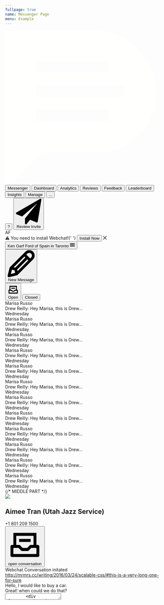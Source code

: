 ```yaml
---
fullpage: true
name: Messenger Page
menu: Example
---
```



<div class="w-screen h-screen bg-whiteSmoke flex flex-col">
  <nav class="_nav flex-no-shrink w-full bg-black text-white flex h-11 items-center">
    <svg
      class="_podium-logo w-6 ml-5 mr-3 mt-2 flex-no-shrink"
      viewBox="0 0 28 28"
      xmlns="http://www.w3.org/2000/svg"
    >
      <title>Podium</title>
      <g>
        {' '}
        <path
          d="M59.925 18.23c1.634 0 2.45-.433 3.018-1.097.532-.63.816-1.414.816-2.317 0-.903-.29-1.727-.82-2.357-.57-.67-1.39-1.1-3.02-1.1h-3.98c-.2 0-.35.15-.35.35v6.17c0 .19.16.35.35.35h3.98zm-4.332 3.29v5.38c0 .192-.158.35-.35.35H52.22c-.194 0-.352-.158-.352-.35V8.422c0-.19.158-.35.352-.35h7.55c2.938 0 4.667.714 5.94 2.042 1.143 1.166 1.796 2.915 1.796 4.7 0 1.78-.653 3.528-1.796 4.695-1.24 1.29-3.002 2.01-5.94 2.01h-4.177zm23.947 2.716c3.642 0 6.347-2.96 6.347-6.575 0-3.61-2.705-6.57-6.348-6.57s-6.35 2.96-6.35 6.58 2.7 6.58 6.34 6.58zm0-16.437c5.96 0 10.072 4.4 10.072 9.86 0 5.45-4.112 9.86-10.073 9.86-5.96 0-10.08-4.41-10.08-9.87 0-5.456 4.11-9.86 10.07-9.86zm19.43 16.16c2.29 0 3.862-.8 4.94-2.14.882-1.1 1.404-2.57 1.404-4.17 0-1.59-.522-3.07-1.405-4.16-1.08-1.348-2.65-2.14-4.94-2.14h-2.41c-.2 0-.35.154-.35.35v11.9c0 .19.15.35.35.35h2.41zm-.415 3.28h-5.72c-.193 0-.35-.16-.35-.35V8.42c0-.19.157-.35.35-.35h5.72c3.062 0 5.078.66 6.65 1.81 2.373 1.75 3.836 4.602 3.836 7.78 0 3.176-1.46 6.027-3.83 7.78-1.57 1.15-3.59 1.807-6.65 1.807zm13.68-18.83c0-.196.157-.35.35-.35h3.023c.193 0 .35.154.35.35V26.9c0 .19-.157.35-.35.35h-3.022c-.194 0-.352-.16-.352-.35V8.422m8 10.745V8.422c0-.19.158-.35.352-.35h3.022c.193 0 .352.16.352.35v11.02c0 1.754.47 2.82 1.27 3.56.826.795 1.985 1.234 3.283 1.234 1.296 0 2.455-.44 3.284-1.233.8-.74 1.27-1.807 1.27-3.56V8.423c0-.192.157-.35.35-.35h3.022c.19 0 .35.158.35.35v10.744c0 2.933-.89 4.958-2.49 6.384-1.49 1.32-3.62 1.98-5.8 1.98-2.18 0-4.307-.66-5.796-1.97-1.6-1.42-2.484-3.45-2.484-6.38m29.813-3.193c.115.153.31.153.424 0l5.83-7.6c.118-.154.37-.28.566-.28h2.697c.193 0 .35.16.35.35V26.93c0 .192-.16.35-.35.35h-3.02c-.194 0-.352-.158-.352-.35V14.92c0-.19-.096-.223-.213-.07l-5.51 7.143c-.117.15-.31.15-.427 0l-5.504-7.15c-.12-.15-.216-.12-.216.073V26.92c0 .193-.16.35-.35.35h-3.02c-.196 0-.35-.157-.35-.35V8.444c0-.192.154-.35.35-.35h2.695c.19 0 .445.126.562.28l5.83 7.6"
          fill="#333333"
        />{' '}
      </g>
      <g>
        {' '}
        <path
          fill="#FFFFFE"
          d="M16.6,0.2H0.4C0.2,0.2,0,0.3,0,0.6v26.8c0,0.7,0.4,0.8,0.9,0.4l2.5-2.4l3.2-3.1c0.1-0.1,0.3-0.1,0.4-0.1h9.8 c5.9,0,10.5-5.1,10.5-10.9C27.2,5.3,22.5,0.2,16.6,0.2z M5.5,5.8c0-0.1,0.1-0.2,0.2-0.2h12.9c0.1,0,0.2,0.1,0.2,0.2v1.6 c0,0.1-0.1,0.2-0.2,0.2H5.8c-0.1,0-0.2-0.1-0.2-0.2V5.8z M18.9,16.3c0,0.1-0.1,0.2-0.2,0.2H5.8c-0.1,0-0.2-0.1-0.2-0.2v-1.6 c0-0.1,0.1-0.2,0.2-0.2h12.9c0.1,0,0.2,0.1,0.2,0.2V16.3z M21.6,11.9c0,0.1-0.1,0.2-0.2,0.2H5.8c-0.1,0-0.2-0.1-0.2-0.2v-1.6 c0-0.1,0.1-0.2,0.2-0.2h15.6c0.1,0,0.2,0.1,0.2,0.2V11.9z"
        />{' '}
      </g>
    </svg>
    <button class="mx-4 h-full text-white cursor-default">Messenger</button>
    <button class="mx-4 h-full text-steel hover:text-white md:block hidden">
      Dashboard
    </button>
    <button class="mx-4 h-full text-steel hover:text-white md:block hidden">
      Analytics
    </button>
    <button class="mx-4 h-full text-steel hover:text-white md:block hidden">
      Reviews
    </button>
    <button class="mx-4 h-full text-steel hover:text-white md:block hidden">
      Feedback
    </button>
    <button class="mx-4 h-full text-steel hover:text-white lg:block hidden">
      Leaderboard
    </button>
    <button class="mx-4 h-full text-steel hover:text-white lg:block hidden">
      Insights
    </button>
    <button class="mx-4 h-full text-steel hover:text-white lg:block hidden">
      Manage
    </button>
    <button class="mx-4 h-full text-steel hover:text-white lg:hidden block">
      ...
    </button>
    <div class="flex-1" />
    <button class="border-2 hover:border-white border-steel font-semibold ph-4 w-7 h-7 hover:text-white mx-4 rounded-full text-steel flex-no-shrink">
      ?
    </button>
    <button class="mx-4 btn bg-mineShaft hover:bg-steel text-white pl-4 pr-5 py-3 whitespace-no-wrap">
      <svg
        class="fill-current h-5 mr-3 -mb-2"
        color="#ffffff"
        viewBox="0 0 512 512"
        xmlns="http://www.w3.org/2000/svg"
      >
        <path
          d="M511.736269,21.4285714 L438.594807,460.285714 C437.642444,465.809524 434.594883,470.095238 429.452124,473.142857 C426.785509,474.666667 423.833184,475.428571 420.59515,475.428571 C418.499952,475.428571 416.214282,474.952381 413.738138,474 L284.312036,421.142857 L215.170498,505.428571 C211.741992,509.809524 207.075414,512 201.170765,512 C198.694622,512 196.599424,511.619048 194.885171,510.857143 C191.266192,509.52381 188.361486,507.285714 186.171051,504.142857 C183.980617,501 182.8854,497.52381 182.8854,493.714286 L182.8854,394 L429.737833,91.4285714 L124.315089,355.714286 L11.4600988,309.428571 C4.41261423,306.761905 0.603163096,301.52381 0.0317454261,293.714286 C-0.349199687,286.095238 2.69836122,280.47619 9.17442814,276.857143 L484.593929,2.57142857 C487.451018,0.857142857 490.498579,0 493.736612,0 C497.546063,0 500.974569,1.04761905 504.02213,3.14285714 C510.307725,7.71428571 512.879104,13.8095238 511.736269,21.4285714 Z"
          id="Shape"
        />
      </svg>
      Review Invite
    </button>
    <div class="_avatar border-2 border-green flex h-8 items-center justify-center mr-4 rounded-full text-green w-8 flex-no-shrink">
      AF
    </div>
  </nav>
  <div class="_header p-5 flex items-center justify-between">
    <div class="_webchat-banner rounded font-semibold bg-mystic py-3 px-4 hidden md:block text-sm">
      ⚠️ You need to install Webchat!{' '}
      <button class="ml-4 btn btn--primary px-4 py-2">Install Now</button>
      <svg
        class="ml-4 hover:text-black cursor-pointer text-iron fill-current"
        height="12px"
        width="12px"
        viewBox="0 0 512 512"
        xmlns="http://www.w3.org/2000/svg"
      >
        <polygon points="512 41.5739061 470.426094 0 256 214.426094 41.5739061 0 0 41.5739061 214.426094 256 0 470.426094 41.5739061 512 256 297.603308 470.426094 512 512 470.426094 297.573906 256" />
      </svg>
    </div>
    <button class="_location-picker flex flex-grow md:flex-no-grow items-center rounded bg-white py-4 px-5 text-blue font-bold">
      <span class="flex-grow truncate pr-5 cursor-pointer text-left">
        Ken Garf Ford of Spain in Taronto
      </span>
      <svg
        class="h-5 fill-current"
        color="#4C76E0"
        height="16px"
        width="16px"
        viewBox="0 0 512 512"
        xmlns="http://www.w3.org/2000/svg"
      >
        <path d="M0,128 C0,110.326888 14.3292507,96 32.0036842,96 L479.996316,96 C497.671463,96 512,110.323002 512,128 C512,145.673112 497.670749,160 479.996316,160 L32.0036842,160 C14.3285375,160 0,145.676998 0,128 Z M0,256 C0,238.326888 14.3292507,224 32.0036842,224 L479.996316,224 C497.671463,224 512,238.323002 512,256 C512,273.673112 497.670749,288 479.996316,288 L32.0036842,288 C14.3285375,288 0,273.676998 0,256 Z M0,384 C0,366.326888 14.3292507,352 32.0036842,352 L479.996316,352 C497.671463,352 512,366.323002 512,384 C512,401.673112 497.670749,416 479.996316,416 L32.0036842,416 C14.3285375,416 0,401.676998 0,384 Z" />
      </svg>
    </button>
  </div>
  <div class="_main-wrapper flex-grow flex mx-5 shadow bg-white">
    <div class="_left-sidebar md:flex flex-col md:w-2/5 lg:w-1/3 hidden">
      <div class="_left-sidebar__header border-b border-mystic mx-6 h-11 flex items-stretch  flex-no-shrink">
        <button class="_new-message btn hover:text-blueDark items-center mr-4 px-4 py-3 text-blue text-lg truncate">
          <svg
            class="_pen fill-current w-5 h-5 mr-3 flex-no-shrink"
            viewBox="0 0 512 512"
            xmlns="http://www.w3.org/2000/svg"
          >
            <path d="M353.905803,84.7669304 L372.339459,66.3849745 C391.925218,46.8253445 426.078684,46.8253445 445.664443,66.3849745 L445.613239,66.3337713 C465.198997,85.9190029 465.198997,120.07155 445.613239,139.682384 L427.230788,158.089941 L353.905803,84.7669304 Z M81.0365003,370.250483 L131.626643,380.363118 L141.765154,430.9519 L60.7850817,451.202773 L81.0365003,370.250483 Z M144.991043,330.798402 L114.037864,324.628414 L317.729755,120.993208 L336.291422,139.554376 L144.991043,330.798402 Z M181.192694,367.02468 L372.46747,175.755052 L391.054739,194.290618 L187.38845,397.951424 L181.192694,367.02468 Z M481.866094,30.1586965 C462.382744,10.7014729 436.524422,0 408.976349,0 C381.47948,0 355.569953,10.7014729 336.112206,30.1842981 L44.0411782,322.273066 C40.7384816,325.550072 38.4086724,329.646329 37.2821712,334.152213 L0.747690494,480.183796 C-1.40290263,488.913945 1.15732728,498.156126 7.50669744,504.479723 C13.8304653,510.854524 23.0984976,513.414685 31.8032792,511.238548 L177.864395,474.705051 C182.344798,473.604182 186.466768,471.248834 189.743862,467.971828 L481.840492,175.88306 C501.298239,156.425837 512,130.517007 512,103.020878 C512,75.4991476 501.298239,49.5903184 481.814889,30.1330949 L481.866094,30.1586965 Z" />
          </svg>
          New Message
        </button>
      </div>
      <div class="_left-sidebar__tabs flex border-b border-mystic flex-no-shrink">
        <button class="w-1/2 flex justify-center hover:bg-whiteSmoke uppercase text-sm font-semibold text-black">
          <svg
            class="fill-current w-5 h-5 mr-2"
            viewBox="0 0 512 512"
            xmlns="http://www.w3.org/2000/svg"
          >
            <path d="M384,263.876923 L384,129.969231 L128,129.969231 L128,263.876923 L170.666667,263.876923 C176.32,263.876923 181.738667,266.242626 185.749333,270.416082 L222.165333,308.512821 L289.834667,308.512821 L326.250667,270.416082 C330.261333,266.242626 335.68,263.876923 341.333333,263.876923 L384,263.876923 Z M85.3333333,263.876923 L85.3333333,85.3333333 L426.666667,85.3333333 L426.666667,263.876923 L448,263.876923 C459.776,263.876923 469.333333,273.875364 469.333333,286.194872 L469.333333,420.102564 C469.333333,432.422072 459.776,442.420513 448,442.420513 L64,442.420513 C52.224,442.420513 42.6666667,432.422072 42.6666667,420.102564 L42.6666667,286.194872 C42.6666667,273.875364 52.224,263.876923 64,263.876923 L85.3333333,263.876923 Z M85.3333333,397.784615 L426.666667,397.784615 L426.666667,308.512821 L350.165333,308.512821 L313.749333,346.609559 C309.738667,350.805333 304.32,353.148718 298.666667,353.148718 L213.333333,353.148718 C207.68,353.148718 202.261333,350.805333 198.250667,346.609559 L161.834667,308.512821 L85.3333333,308.512821 L85.3333333,397.784615 Z M170.666667,219.241026 L170.666667,174.605128 L341.333333,174.605128 L341.333333,219.241026 L170.666667,219.241026 Z" />
          </svg>
          Open
        </button>
        <button class="w-1/2 flex justify-center py-5 hover:bg-whiteSmoke uppercase text-sm font-semibold text-steel">
          Closed
        </button>
      </div>
      <div class="_conversation-list relative overflow-auto flex-grow">
        <div class="_item py-5 px-6 border-b border-mystic hover:bg-whiteSmoke">
          <div class="text-jumbo font-bold text-sm"> Marisa Russo </div>
          <div class="border-l-2 px-5 my-2 font-bold border-iron"> Drew Reilly: Hey Marisa, this is Drew… </div>
          <div class="absolute pin-t pin-r m-5 text-xs text-jumbo"> Wednesday </div>
        </div>
        <div class="_item py-5 px-6 border-b border-mystic hover:bg-whiteSmoke">
          <div class="text-jumbo font-bold text-sm"> Marisa Russo </div>
          <div class="border-l-2 px-5 my-2 font-bold border-iron"> Drew Reilly: Hey Marisa, this is Drew… </div>
          <div class="absolute pin-t pin-r m-5 text-xs text-jumbo"> Wednesday </div>
        </div>
        <div class="_item py-5 px-6 border-b border-mystic hover:bg-whiteSmoke">
          <div class="text-jumbo font-bold text-sm"> Marisa Russo </div>
          <div class="border-l-2 px-5 my-2 font-bold border-iron"> Drew Reilly: Hey Marisa, this is Drew… </div>
          <div class="absolute pin-t pin-r m-5 text-xs text-jumbo"> Wednesday </div>
        </div>
        <div class="_item py-5 px-6 border-b border-mystic hover:bg-whiteSmoke">
          <div class="text-jumbo font-bold text-sm"> Marisa Russo </div>
          <div class="border-l-2 px-5 my-2 font-bold border-iron"> Drew Reilly: Hey Marisa, this is Drew… </div>
          <div class="absolute pin-t pin-r m-5 text-xs text-jumbo"> Wednesday </div>
        </div>
        <div class="_item py-5 px-6 border-b border-mystic hover:bg-whiteSmoke">
          <div class="text-jumbo font-bold text-sm"> Marisa Russo </div>
          <div class="border-l-2 px-5 my-2 font-bold border-iron"> Drew Reilly: Hey Marisa, this is Drew… </div>
          <div class="absolute pin-t pin-r m-5 text-xs text-jumbo"> Wednesday </div>
        </div>
        <div class="_item py-5 px-6 border-b border-mystic hover:bg-whiteSmoke">
          <div class="text-jumbo font-bold text-sm"> Marisa Russo </div>
          <div class="border-l-2 px-5 my-2 font-bold border-iron"> Drew Reilly: Hey Marisa, this is Drew… </div>
          <div class="absolute pin-t pin-r m-5 text-xs text-jumbo"> Wednesday </div>
        </div>
        <div class="_item py-5 px-6 border-b border-mystic hover:bg-whiteSmoke">
          <div class="text-jumbo font-bold text-sm"> Marisa Russo </div>
          <div class="border-l-2 px-5 my-2 font-bold border-iron"> Drew Reilly: Hey Marisa, this is Drew… </div>
          <div class="absolute pin-t pin-r m-5 text-xs text-jumbo"> Wednesday </div>
        </div>
        <div class="_item py-5 px-6 border-b border-mystic hover:bg-whiteSmoke">
          <div class="text-jumbo font-bold text-sm"> Marisa Russo </div>
          <div class="border-l-2 px-5 my-2 font-bold border-iron"> Drew Reilly: Hey Marisa, this is Drew… </div>
          <div class="absolute pin-t pin-r m-5 text-xs text-jumbo"> Wednesday </div>
        </div>
        <div class="_item py-5 px-6 border-b border-mystic hover:bg-whiteSmoke">
          <div class="text-jumbo font-bold text-sm"> Marisa Russo </div>
          <div class="border-l-2 px-5 my-2 font-bold border-iron"> Drew Reilly: Hey Marisa, this is Drew… </div>
          <div class="absolute pin-t pin-r m-5 text-xs text-jumbo"> Wednesday </div>
        </div>
        <div class="_item py-5 px-6 border-b border-mystic hover:bg-whiteSmoke">
          <div class="text-jumbo font-bold text-sm"> Marisa Russo </div>
          <div class="border-l-2 px-5 my-2 font-bold border-iron"> Drew Reilly: Hey Marisa, this is Drew… </div>
          <div class="absolute pin-t pin-r m-5 text-xs text-jumbo"> Wednesday </div>
        </div>
        <div class="_item py-5 px-6 border-b border-mystic hover:bg-whiteSmoke">
          <div class="text-jumbo font-bold text-sm"> Marisa Russo </div>
          <div class="border-l-2 px-5 my-2 font-bold border-iron"> Drew Reilly: Hey Marisa, this is Drew… </div>
          <div class="absolute pin-t pin-r m-5 text-xs text-jumbo"> Wednesday </div>
        </div>
        <div class="_item py-5 px-6 border-b border-mystic hover:bg-whiteSmoke">
          <div class="text-jumbo font-bold text-sm"> Marisa Russo </div>
          <div class="border-l-2 px-5 my-2 font-bold border-iron"> Drew Reilly: Hey Marisa, this is Drew… </div>
          <div class="absolute pin-t pin-r m-5 text-xs text-jumbo"> Wednesday </div>
        </div>
      </div>
    </div>
    {/* MIDDLE PART */}
    <div class="_middle w-full flex flex-col flex-grow border-l border-r border-mystic">
      <div class="_middle-topbar h-11 border-b border-mystic px-4 items-center flex">
        <div class="_avatar px-4 flex items-center justify-center flex-no-shrink">
          <img
            class="h-9"
            src="https://s3.amazonaws.com/podium-prod/avatar/unknown-user.png"
          />
        </div>
        <div class="_contactInfo">
          <h2 class="md:text-lg text-base font-semibold truncate">
            Aimee Tran (Utah Jazz Service)
          </h2>
          <div class="-mt-3 text-sm text-steel">+1 801 209 1500</div>
        </div>
        <div class="flex-grow" />
        <button class="btn text-steel hover:bg-whiteSmoke px-4 py-3 mr-4 uppercase text-sm flex">
          <svg
            class="fill-current w-5 h-5 mr-2"
            viewBox="0 0 512 512"
            xmlns="http://www.w3.org/2000/svg"
          >
            <path d="M384,263.876923 L384,129.969231 L128,129.969231 L128,263.876923 L170.666667,263.876923 C176.32,263.876923 181.738667,266.242626 185.749333,270.416082 L222.165333,308.512821 L289.834667,308.512821 L326.250667,270.416082 C330.261333,266.242626 335.68,263.876923 341.333333,263.876923 L384,263.876923 Z M85.3333333,263.876923 L85.3333333,85.3333333 L426.666667,85.3333333 L426.666667,263.876923 L448,263.876923 C459.776,263.876923 469.333333,273.875364 469.333333,286.194872 L469.333333,420.102564 C469.333333,432.422072 459.776,442.420513 448,442.420513 L64,442.420513 C52.224,442.420513 42.6666667,432.422072 42.6666667,420.102564 L42.6666667,286.194872 C42.6666667,273.875364 52.224,263.876923 64,263.876923 L85.3333333,263.876923 Z M85.3333333,397.784615 L426.666667,397.784615 L426.666667,308.512821 L350.165333,308.512821 L313.749333,346.609559 C309.738667,350.805333 304.32,353.148718 298.666667,353.148718 L213.333333,353.148718 C207.68,353.148718 202.261333,350.805333 198.250667,346.609559 L161.834667,308.512821 L85.3333333,308.512821 L85.3333333,397.784615 Z M170.666667,219.241026 L170.666667,174.605128 L341.333333,174.605128 L341.333333,219.241026 L170.666667,219.241026 Z" />
          </svg>
          <span class="hidden lg:block truncate"> open conversation </span>
        </button>
      </div>
      <div class="_messanges-wrapper p-6 flex-grow flex flex-col flex-grow justify-end">
        <div class="flex-grow" />
        <div class="text-center text-jumbo text-xs">
          Webchat Conversation initated
        </div>
        <a
          href="http://mrmrs.cc/writing/2016/03/24/scalable-css/"
          class="no-underline hover:underline w-1/3 mx-auto text-jumbo text-xs truncate mb-3"
        >
          http://mrmrs.cc/writing/2016/03/24/scalable-css/#this-is-a-very-long-one-for-sure
        </a>
        <div class="chat-left text-sm bg-blue text-white p-4 self-start mb-5">
          Hello, I would like to buy a car.
        </div>
        <div class="chat-right text-sm bg-mystic p-4 self-end mb-5">
          Great! when could we do that?
        </div>
      </div>
      <div class="_composer p-4">
        <textarea
          rows="1"
          placeholder="Type..."
          class="_message-input p-5 border-2 focus:border-blue border-iron w-full"
        />
        <div class="_actions-bar flex">
          <button class="_attachments btn mr-0 sm:mr-4 uppercase text-sm font-bold flex text-steel hover:bg-whiteSmoke px-4 py-3">
            <svg
              class="fill-current mr-2"
              height="17px"
              width="17px"
              viewBox="0 0 512 512"
              xmlns="http://www.w3.org/2000/svg"
            >
              <path d="M234.552139,490.4272 C172.779635,490.4272 127.937531,441.107282 127.937531,373.151131 L127.937531,191.906296 C127.937531,106.806515 187.513774,42.6458435 266.536522,42.6458435 C345.55927,42.6458435 405.135513,106.806515 405.135513,191.906296 L405.135513,341.166748 L362.48967,341.166748 L362.48967,191.906296 C362.48967,130.133791 322.125379,85.291687 266.536522,85.291687 C210.947665,85.291687 170.583374,130.133791 170.583374,191.906296 L170.583374,373.151131 C170.583374,410.316983 190.371045,447.781357 234.552139,447.781357 C278.733233,447.781357 298.520905,410.316983 298.520905,373.151131 L298.520905,213.229218 C298.520905,200.392819 295.407758,170.583374 266.536522,170.583374 C237.665286,170.583374 234.552139,200.392819 234.552139,213.229218 L234.552139,362.48967 L191.906296,362.48967 L191.906296,213.229218 C191.906296,162.203466 221.907647,127.937531 266.536522,127.937531 C311.165397,127.937531 341.166748,162.203466 341.166748,213.229218 L341.166748,373.151131 C341.166748,441.107282 296.324644,490.4272 234.552139,490.4272" />
              <g stroke="none" stroke-width="1" fill="none" fill-rule="evenodd">
                <g>
                  <mask id="mask-2" fill="white" />
                  <g mask="url(#mask-2)" fill="#333333" fill-rule="evenodd">
                    <rect x="0" y="0" width="512" height="512" />
                  </g>
                </g>
              </g>
            </svg>
            <span class="hidden sm:inline">Attachments</span>
          </button>
          <button class="_templates btn mr-0 sm:mr-4 uppercase flex text-sm font-bold text-steel hover:bg-whiteSmoke px-4 py-3">
            <svg
              class="fill-current mr-2"
              color="#778692"
              height="16px"
              width="16px"
              viewBox="0 0 512 512"
              xmlns="http://www.w3.org/2000/svg"
            >
              <path d="M233.6 278.4h105.6V320H233.6v-41.6zm0-86.4h128v41.6h-128V192zm0-86.4h128v41.6h-128v-41.6zM192 64v297.6h214.4V64H192zm0-41.6h214.4c22.4 0 41.6 19.2 41.6 41.6v297.6c0 22.4-19.2 41.6-41.6 41.6H192c-22.4 0-41.6-19.2-41.6-41.6V64c0-22.4 19.2-41.6 41.6-41.6zm-86.4 83.2V448h256v41.6h-256C83.2 489.6 64 470.4 64 448V105.6h41.6z" />
            </svg>
            <span class="hidden sm:inline">Templates</span>
          </button>
          <button class="_review-invite btn mr-0 sm:mr-4 uppercase flex text-sm font-bold text-steel hover:bg-whiteSmoke px-4 py-3">
            <svg
              class="_review-invite__star fill-current"
              height="20px"
              width="20px"
              viewBox="0 0 512 512"
              xmlns="http://www.w3.org/2000/svg"
            >
              <path d="M435.832031,220 L375.179922,211.771978 L282.894265,197.77174 L241.524941,113.882321 L199.847613,198.396318 L106.654272,211.948767 L174.089607,277.733739 L158.170284,370.62361 L241.302511,326.883993 L241.302511,391.266478 L133.605742,447.93061 C119.687819,455.253458 102.473444,449.898207 95.1563586,435.969324 C92.2426569,430.422769 91.2372107,424.069632 92.2956748,417.893453 L112.906408,297.629021 L25.5979415,212.457278 C14.3381053,201.473007 14.1077088,183.433406 25.0833364,172.164703 C29.453889,167.677446 35.1806264,164.757229 41.3769831,163.856137 L162.034316,146.309793 L215.993916,36.889598 C222.952877,22.7780975 240.02486,16.9842617 254.125256,23.9487035 C259.740107,26.7219808 264.284872,31.2703245 267.055967,36.889598 L321.015567,146.309793 L441.6729,163.856137 C457.233611,166.119021 468.015073,180.577834 465.753969,196.1508 C464.853586,202.352036 453.226562,222.232422 435.832031,220 Z M426.586824,355.532597 L483.528941,355.532597 C499.253073,355.532597 512,368.289563 512,384.026078 C512,399.762593 499.253073,412.519558 483.528941,412.519558 L426.586824,412.519558 L426.586824,469.506519 C426.586824,485.243034 413.839896,498 398.115765,498 C382.391633,498 369.644706,485.243034 369.644706,469.506519 L369.644706,412.519558 L312.702588,412.519558 C296.978457,412.519558 284.23153,399.762593 284.23153,384.026078 C284.23153,368.289563 296.978457,355.532597 312.702588,355.532597 L369.644706,355.532597 L369.644706,298.545636 C369.644706,282.809121 382.391633,270.052155 398.115765,270.052155 C413.839896,270.052155 426.586824,282.809121 426.586824,298.545636 L426.586824,355.532597 Z" />
            </svg>
          </button>
          <div class="flex-grow" />
          <button class="btn btn--secondary ml-3 px-5 py-3 truncate">
            Send {'&'} Close
          </button>
          <button class="btn btn--primary ml-3 px-5 py-3">Send</button>
        </div>
      </div>
    </div>
    <div class="_right-sidebar w-1/3 hidden lg:block relative">
      <div class="_user-topcard border-b border-mystic pb-7">
        <img
          class="absolute pin-t pin-r h-9 p-4 m-2 hover:bg-whiteSmoke rounded-full transition-all cursor-pointer"
          src="https://messenger.podium.com/static/media/menu.e418c7b4.svg"
        />
        <div class="_avatar px-4 flex items-center mt-7 justify-center flex-no-shrink">
          <img
            class="h-10 mb-4"
            src="https://s3.amazonaws.com/podium-prod/avatar/unknown-user.png"
          />
        </div>
        <div class="font-semibold leading-tight px-3 text-2 text-center">
          Aimee Tran (Utah Jazz Service)
        </div>
        <div class="_phone text-center mt-2">+1 801 209 1500</div>
      </div>
    </div>

  </div>
</div>
